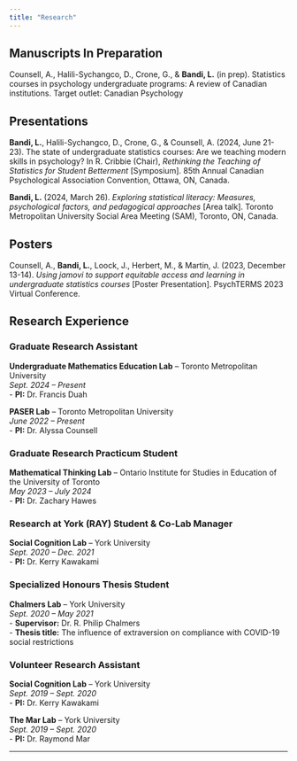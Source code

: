 ```yaml
---
title: "Research"
---
```


## Manuscripts In Preparation

Counsell, A., Halili-Sychangco, D., Crone, G., & **Bandi, L.** (in prep). Statistics courses in psychology undergraduate programs: A review of Canadian institutions. Target outlet: Canadian Psychology

## Presentations

**Bandi, L.**, Halili-Sychangco, D., Crone, G., & Counsell, A. (2024, June 21-23). The state of undergraduate statistics courses: Are we teaching modern skills in psychology? In R. Cribbie (Chair), *Rethinking the Teaching of Statistics for Student Betterment* [Symposium]. 85th Annual Canadian Psychological Association Convention, Ottawa, ON, Canada.

**Bandi, L.** (2024, March 26). *Exploring statistical literacy: Measures, psychological factors, and pedagogical approaches* [Area talk]. Toronto Metropolitan University Social Area Meeting (SAM), Toronto, ON, Canada.

## Posters

Counsell, A., **Bandi, L.**, Loock, J., Herbert, M., & Martin, J. (2023, December 13-14). *Using jamovi to support equitable access and learning in undergraduate statistics courses* [Poster Presentation]. PsychTERMS 2023 Virtual Conference.

## Research Experience

### Graduate Research Assistant

**Undergraduate Mathematics Education Lab** – Toronto Metropolitan University  
*Sept. 2024 – Present*  
- **PI:** Dr. Francis Duah

**PASER Lab** – Toronto Metropolitan University  
*June 2022 – Present*  
- **PI:** Dr. Alyssa Counsell

### Graduate Research Practicum Student

**Mathematical Thinking Lab** – Ontario Institute for Studies in Education of the University of Toronto  
*May 2023 – July 2024*  
- **PI:** Dr. Zachary Hawes

### Research at York (RAY) Student & Co-Lab Manager

**Social Cognition Lab** – York University  
*Sept. 2020 – Dec. 2021*  
- **PI:** Dr. Kerry Kawakami

### Specialized Honours Thesis Student

**Chalmers Lab** – York University  
*Sept. 2020 – May 2021*  
- **Supervisor:** Dr. R. Philip Chalmers  
- **Thesis title:** The influence of extraversion on compliance with COVID-19 social restrictions

### Volunteer Research Assistant

**Social Cognition Lab** – York University  
*Sept. 2019 – Sept. 2020*  
- **PI:** Dr. Kerry Kawakami

**The Mar Lab** – York University  
*Sept. 2019 – Sept. 2020*  
- **PI:** Dr. Raymond Mar

---
